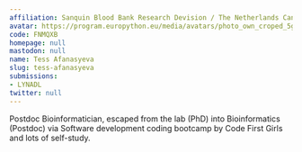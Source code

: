 ```yaml
---
affiliation: Sanquin Blood Bank Research Devision / The Netherlands Cancer Institute
avatar: https://program.europython.eu/media/avatars/photo_own_croped_5gtMslD.jpg
code: FNMQXB
homepage: null
mastodon: null
name: Tess Afanasyeva
slug: tess-afanasyeva
submissions:
- LYNADL
twitter: null
---
```


Postdoc Bioinformatician, escaped from the lab (PhD) into Bioinformatics (Postdoc) via Software development coding bootcamp by Code First Girls and lots of self-study.
